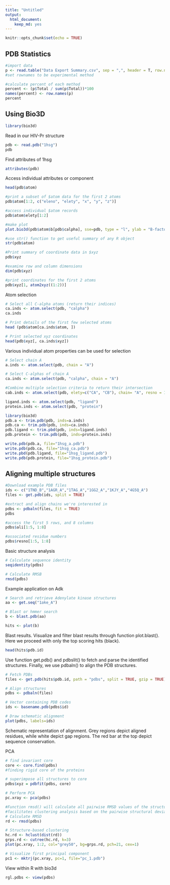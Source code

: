 ```yaml
---
title: "Untitled"
output: 
  html_document: 
    keep_md: yes
---
```


```r
knitr::opts_chunk$set(echo = TRUE)
```


## PDB Statistics
```r
#import data
p <- read.table("Data Export Summary.csv", sep = ",", header = T, row.names = 1)
#set rownames to be experimental method

#calculate percent of each method
percent <- (p$Total / sum(p$Total))*100
names(percent) <- row.names(p)
percent
```


## Using Bio3D
```r
library(bio3d)
```

Read in our HIV-Pr structure
```r
pdb <- read.pdb("1hsg")
pdb
```

Find attributes of 1hsg
```r
attributes(pdb)
```

Access individual attributes or component
```r
head(pdb$atom)

#print a subset of $atom data for the first 2 atoms
pdb$atom[1:2, c("eleno", "elety", "x", "y", "z")]

#access individual $atom records
pdb$atom$elety[1:2]

#make plot
plot.bio3d(pdb$atom$b[pdb$calpha], sse=pdb, type = "l", ylab = "B-factor")
```

```r
#use str() function to get useful summary of any R object
str(pdb$atom)
```

```r
#Print summary of coordinate data in $xyz
pdb$xyz

#examine row and column dimensions
dim(pdb$xyz)

#print coordinates for the first 2 atoms
pdb$xyz[1, atom2xyz((1:2))]
```

Atom selection
```r
# Select all C-alpha atoms (return their indices)
ca.inds <- atom.select(pdb, "calpha")
ca.inds

# Print details of the first few selected atoms
head (pdb$atom[ca.inds$atom, ])
```

```r
# Print selected xyz coordinates
head(pdb$xyz[, ca.inds$xyz])
```

Various individual atom properties can be used for selection
```r
# Select chain A
a.inds <- atom.select(pdb, chain = "A")

# Select C-alphas of chain A
ca.inds <- atom.select(pdb, "calpha", chain = "A")

#Combine multiple selection criteria to return their intersection
cab.inds <- atom.select(pdb, elety=c("CA", "CB"), chain= "A", resno = 10:20)
```

```r
ligand.inds <- atom.select(pdb, "ligand")
protein.inds <- atom.select(pdb, "protein")
```


```r
library(bio3d)
pdb.a <- trim.pdb(pdb, inds=a.inds)
pdb.ca <- trim.pdb(pdb, inds=ca.inds)
pdb.ligand <- trim.pbd(pdb, inds=ligand.inds)
pdb.protein <- trim.pdb(pdb, inds=protein.inds)
```

```r
write.pdb(pdb.a, file="1hsg_a.pdb")
write.pdb(pdb.ca, file="1hsg_ca.pdb")
write.pbd(pdb.ligand, file="1hsg_ligand.pdb")
write.pdb(pdb.protein, file="1hsg_protein.pdb")
```

## Aligning multiple structures
```r
#Download example PDB files
ids <- c("1TND_B","1AGR_A","1TAG_A","1GG2_A","1KJY_A","4G5Q_A")
files <- get.pdb(ids, split = TRUE)
```


```r
#extract and align chains we're interested in
pdbs <- pdbaln(files, fit = TRUE)
pdbs
```

```r
#access the first 5 rows, and 8 columns
pdbs$ali[1:5, 1:8]

#associated residue numbers
pdbs$resno[1:5, 1:8]
```

Basic structure analysis
```r
# Calculate sequence identity
seqidentity(pdbs)

```

```r
# Calculate RMSB
rmsd(pdbs)
```


Example application on Adk
```r
# Search and retrieve Adenylate kinase structures
aa <- get.seq("1ake_A")
```

```r
# Blast or hmmer search
b <- blast.pdb(aa)
```

```r
hits <- plot(b)
```

Blast results. Visualize and filter blast results through function plot.blast(). Here
we proceed with only the top scoring hits (black).

```r
head(hits$pdb.id)
```

Use function get.pdb() and pdbslit() to fetch and parse the identified
structures. Finally, we use pdbaln() to align the PDB structures.
```r
# Fetch PDBs
files <- get.pdb(hits$pdb.id, path = "pdbs", split = TRUE, gzip = TRUE)
```

```r
# Align structures
pdbs <- pdbaln(files)
```

```r
# Vector containing PDB codes
ids <- basename.pdb(pdbs$id)

# Draw schematic alignment
plot(pdbs, labels=ids)
```
Schematic representation of alignment. Grey regions depict aligned residues, while
white depict gap regions. The red bar at the top depict sequence conservation.


PCA
```r
# find invariant core
core <- core.find(pdbs)
#finding rigid core of the proteins

# superimpose all structures to core
pdbs$xyz = pdbfit(pdbs, core)

# Perform PCA
pc.xray <- pca(pdbs)

#Function rmsd() will calculate all pairwise RMSD values of the structural ensemble. This
#facilitates clustering analysis based on the pairwise structural deviation:
# Calculate RMSD
rd <- rmsd(pdbs)

# Structure-based clustering
hc.rd <- hclust(dist(rd))
grps.rd <- cutree(hc.rd, k=3)
plot(pc.xray, 1:2, col="grey50", bg=grps.rd, pch=21, cex=1)
```


```r
# Visualize first principal component
pc1 <- mktrj(pc.xray, pc=1, file="pc_1.pdb")
```


View within R with bio3d
```r
rgl.pdbs <- view(pdbs)
```























